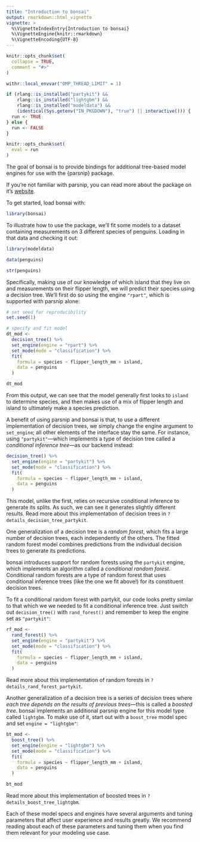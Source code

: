 ```yaml
---
title: "Introduction to bonsai"
output: rmarkdown::html_vignette
vignette: >
  %\VignetteIndexEntry{Introduction to bonsai}
  %\VignetteEngine{knitr::rmarkdown}
  %\VignetteEncoding{UTF-8}
---
```


```r
knitr::opts_chunk$set(
  collapse = TRUE,
  comment = "#>"
)

withr::local_envvar("OMP_THREAD_LIMIT" = 1)

if (rlang::is_installed("partykit") && 
    rlang::is_installed("lightgbm") &&
    rlang::is_installed("modeldata") &&
    (identical(Sys.getenv("IN_PKGDOWN"), "true") || interactive())) {
  run <- TRUE
} else {
  run <- FALSE
}

knitr::opts_chunk$set(
  eval = run
)
```

The goal of bonsai is to provide bindings for additional tree-based model engines for use with the {parsnip} package. 

If you're not familiar with parsnip, you can read more about the package on it's [website](https://parsnip.tidymodels.org).

To get started, load bonsai with:

```r
library(bonsai)
```

To illustrate how to use the package, we'll fit some models to a dataset containing measurements on 3 different species of penguins. Loading in that data and checking it out:

```r
library(modeldata)

data(penguins)

str(penguins)
```

Specifically, making use of our knowledge of which island that they live on and measurements on their flipper length, we will predict their species using a decision tree. We'll first do so using the engine `"rpart"`, which is supported with parsnip alone:

```r
# set seed for reproducibility
set.seed(1)

# specify and fit model
dt_mod <- 
  decision_tree() %>%
  set_engine(engine = "rpart") %>%
  set_mode(mode = "classification") %>%
  fit(
    formula = species ~ flipper_length_mm + island, 
    data = penguins
  )

dt_mod
```

From this output, we can see that the model generally first looks to `island` to determine species, and then makes use of a mix of flipper length and island to ultimately make a species prediction.

A benefit of using parsnip and bonsai is that, to use a different implementation of decision trees, we simply change the engine argument to `set_engine`; all other elements of the interface stay the same. For instance, using `"partykit"`—which implements a type of decision tree called a _conditional inference tree_—as our backend instead:

```r
decision_tree() %>%
  set_engine(engine = "partykit") %>%
  set_mode(mode = "classification") %>%
  fit(
    formula = species ~ flipper_length_mm + island, 
    data = penguins
  )
```

This model, unlike the first, relies on recursive conditional inference to generate its splits. As such, we can see it generates slightly different results. Read more about this implementation of decision trees in `?details_decision_tree_partykit`.

One generalization of a decision tree is a _random forest_, which fits a large number of decision trees, each independently of the others. The fitted random forest model combines predictions from the individual decision trees to generate its predictions.

bonsai introduces support for random forests using the `partykit` engine, which implements an algorithm called a _conditional random forest_. Conditional random forests are a type of random forest that uses conditional inference trees (like the one we fit above!) for its constituent decision trees.

To fit a conditional random forest with partykit, our code looks pretty similar to that which we we needed to fit a conditional inference tree. Just switch out `decision_tree()` with `rand_forest()` and remember to keep the engine set as `"partykit"`:

```r
rf_mod <- 
  rand_forest() %>%
  set_engine(engine = "partykit") %>%
  set_mode(mode = "classification") %>%
  fit(
    formula = species ~ flipper_length_mm + island, 
    data = penguins
  )
```

Read more about this implementation of random forests in `?details_rand_forest_partykit`.

Another generalization of a decision tree is a series of decision trees where _each tree depends on the results of previous trees_—this is called a _boosted tree_. bonsai implements an additional parsnip engine for this model type called `lightgbm`. To make use of it, start out with a `boost_tree` model spec and set `engine = "lightgbm"`:

```r
bt_mod <- 
  boost_tree() %>%
  set_engine(engine = "lightgbm") %>%
  set_mode(mode = "classification") %>%
  fit(
    formula = species ~ flipper_length_mm + island, 
    data = penguins
  )

bt_mod
```

Read more about this implementation of boosted trees in `?details_boost_tree_lightgbm`.

Each of these model specs and engines have several arguments and tuning parameters that affect user experience and results greatly. We recommend reading about each of these parameters and tuning them when you find them relevant for your modeling use case.
